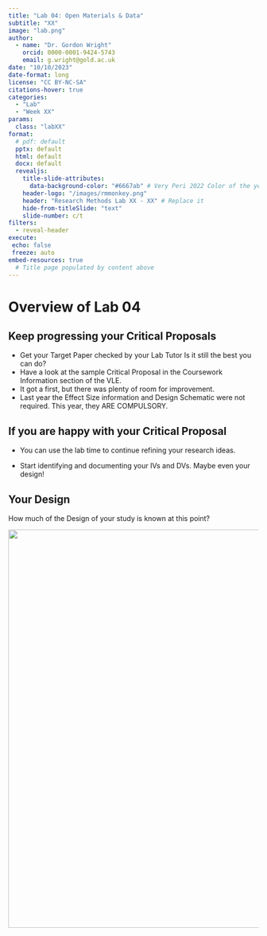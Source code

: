 ```yaml
---
title: "Lab 04: Open Materials & Data"
subtitle: "XX"
image: "lab.png"
author: 
  - name: "Dr. Gordon Wright"
    orcid: 0000-0001-9424-5743
    email: g.wright@gold.ac.uk
date: "10/10/2023"
date-format: long
license: "CC BY-NC-SA"
citations-hover: true
categories: 
  - "Lab"
  - "Week XX"
params:
  class: "labXX"
format: 
  # pdf: default
  pptx: default
  html: default
  docx: default
  revealjs: 
    title-slide-attributes: 
      data-background-color: "#6667ab" # Very Peri 2022 Color of the year
    header-logo: "/images/rmmonkey.png"
    header: "Research Methods Lab XX - XX" # Replace it
    hide-from-titleSlide: "text"
    slide-number: c/t
filters:
  - reveal-header
execute:
 echo: false
 freeze: auto
embed-resources: true
  # Title page populated by content above
---
```


# Overview of Lab 04

## Keep progressing your Critical Proposals

-   Get your Target Paper checked by your Lab Tutor Is it still the best
    you can do?
-   Have a look at the sample Critical Proposal in the Coursework
    Information section of the VLE.
-   It got a first, but there was plenty of room for improvement.
-   Last year the Effect Size information and Design Schematic were not
    required. This year, they ARE COMPULSORY.

## If you are happy with your Critical Proposal

-   You can use the lab time to continue refining your research ideas.

-   Start identifying and documenting your IVs and DVs. Maybe even your
    design!

## Your Design

How much of the Design of your study is known at this point?

![](images/Thisismydesign.drawio.png){fig-align="center" width="800"}
